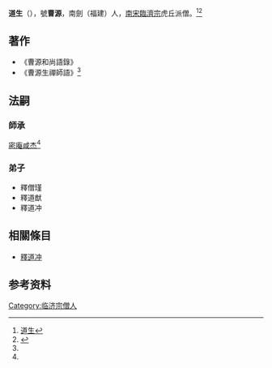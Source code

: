 {{Otheruses|other=名为道生的其他人物|道生}}

'''道生'''（{{bd|？||？}}），號'''曹源'''，南劍（福建）人，[[南宋|南宋]][[臨濟宗|臨濟宗]]虎丘派僧。<ref name="道生">[http://buddhaspace.org/dict/fk/data/%25E9%2581%2593%25E7%2594%259F.html 道生]</ref><ref>{{Cite book|title=禅宗大词典|author=袁宾, 康健主编|publisher=崇文书局|year=2010|isbn=|location=武汉|pages=}}</ref>

== 著作 ==
*《曹源和尚語錄》
*《曹源生禪師語》<ref name="道生"/>

== 法嗣 ==
=== 師承 ===
[[密庵咸杰|密庵咸杰]]<ref name="道生"/>

=== 弟子 ===
*釋僧瑾
*釋道猷
*釋道冲

== 相關條目 ==
*[[釋道冲|釋道冲]]

== 参考资料 ==
{{reflist}}

{{中国人物小作品}}

{{Authority control}}
{{DEFAULTSORT:Dao}}

[[Category:临济宗僧人|Category:临济宗僧人]]